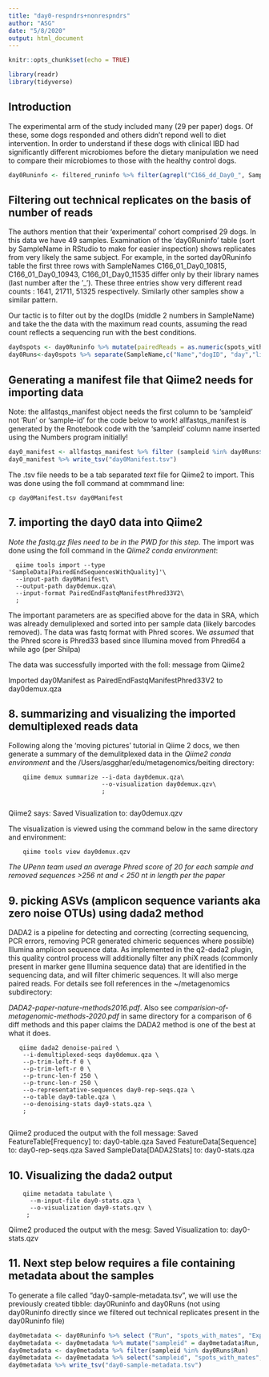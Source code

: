 ```yaml
---
title: "day0-respndrs+nonrespndrs"
author: "ASG"
date: "5/8/2020"
output: html_document
---
```


```r
knitr::opts_chunk$set(echo = TRUE)
```

```r
library(readr)
library(tidyverse)
```

## Introduction

The experimental arm of the study included many (29 per paper) dogs. Of these, some dogs responded and others didn't repond well to diet intervention. In order to understand if these dogs with clinical IBD had significantly different microbiomes before the dietary manipulation we need to compare their microbiomes to those with the healthy control dogs. 

```r
day0Runinfo <- filtered_runinfo %>% filter(agrepl("C166_dd_Day0_", SampleName))
```

## Filtering out technical replicates on the basis of number of reads

The authors mention that their 'experimental' cohort comprised 29 dogs. In this data we have 49 samples. Examination of the 'day0Runinfo' table (sort by SampleName in RStudio to make for easier inspection) shows replicates from very likely the same subject. For example, in the sorted day0Runinfo table the first three rows with SampleNames C166_01_Day0_10815, C166_01_Day0_10943, C166_01_Day0_11535 differ only by their library names (last number after the '_'). These three entries show very different read counts : 1641, 21711, 51325 respectively. Similarly other samples show a similar pattern. 

Our tactic is to filter out by the dogIDs (middle 2 numbers in SampleName) and take the the data with the maximum read counts, assuming the read count reflects a sequencing run with the best conditions.

```r
day0spots <- day0Runinfo %>% mutate(pairedReads = as.numeric(spots_with_mates)) %>% select(Run,SampleName,pairedReads)
day0Runs<-day0spots %>% separate(SampleName,c("Name","dogID", "day","libID")) %>% select(dogID, Run, pairedReads) %>% group_by(dogID) %>% filter(pairedReads == max(pairedReads))
```



## Generating a manifest file that Qiime2 needs for importing data

Note: the allfastqs_manifest object needs the first column to be 'sampleid' not 'Run' or 'sample-id' for the code below to work! allfastqs_manifest is generated by the Rnotebook code with the 'sampleid' column name inserted using the Numbers program initially!

```r
day0_manifest <- allfastqs_manifest %>% filter (sampleid %in% day0Runs$Run)
day0_manifest %>% write_tsv("day0Manifest.tsv")
```

The .tsv file needs to be a tab separated *text* file for Qiime2 to import. This was done using the foll command at commmand line:

    cp day0Manifest.tsv day0Manifest
    
## 7. importing the day0 data into Qiime2

  *Note the fastq.gz files need to be in the PWD for this step*. The import was done using the foll command in the *Qiime2 conda environment*:

      qiime tools import --type 'SampleData[PairedEndSequencesWithQuality]'\
      --input-path day0Manifest\
      --output-path day0demux.qza\
      --input-format PairedEndFastqManifestPhred33V2\
      ;

The important parameters are as specified above for the data in SRA, which was already demuliplexed and sorted into per sample data (likely barcodes removed). The data was fastq format with Phred scores. We *assumed* that the Phred score is Phred33 based since Illumina moved from Phred64 a while ago (per Shilpa)

The data was successfully imported with the foll: message from Qiime2

  Imported day0Manifest as PairedEndFastqManifestPhred33V2 to day0demux.qza

    
## 8. summarizing and visualizing the imported demultiplexed reads data

Following along the 'moving pictures' tutorial in Qiime 2 docs, we then generate a summary of the demulitplexed data in the *Qiime2 conda environment* and the /Users/asgghar/edu/metagenomics/beiting directory:

        qiime demux summarize --i-data day0demux.qza\
                              --o-visualization day0demux.qzv\
                              ;
            
  Qiime2 says: Saved Visualization to: day0demux.qzv

  The visualization is viewed using the command below in the same directory and environment:

        qiime tools view day0demux.qzv

  *The UPenn team used an average Phred score of 20 for each sample and removed sequences >256 nt and < 250 nt in length per the paper*
  
## 9. picking ASVs (amplicon sequence variants aka zero noise OTUs) using dada2 method
  DADA2 is a pipeline for detecting and correcting (correcting sequencing, PCR errors, removing PCR generated chimeric sequences where possible) Illumina amplicon sequence data. As implemented in the q2-dada2 plugin, this quality control process will additionally filter any phiX reads (commonly present in marker gene Illumina sequence data) that are identified in the sequencing data, and will filter chimeric sequences. It will also merge paired reads. For details see foll references in the ~/metagenomics subdirectory:
  
  *DADA2-paper-nature-methods2016.pdf*. Also see *comparision-of-metagenomic-methods-2020.pdf* in same directory for a comparison of 6 diff methods and this paper
  claims the DADA2 method is one of the best at what it does. 
       
       qiime dada2 denoise-paired \
        --i-demultiplexed-seqs day0demux.qza \
        --p-trim-left-f 0 \
        --p-trim-left-r 0 \
        --p-trunc-len-f 250 \
        --p-trunc-len-r 250 \
        --o-representative-sequences day0-rep-seqs.qza \
        --o-table day0-table.qza \
        --o-denoising-stats day0-stats.qza \
        ;
        
Qiime2 produced the output with the foll message:
Saved FeatureTable[Frequency] to: day0-table.qza
Saved FeatureData[Sequence] to: day0-rep-seqs.qza
Saved SampleData[DADA2Stats] to: day0-stats.qza


## 10. Visualizing the dada2 output
        
        qiime metadata tabulate \
          --m-input-file day0-stats.qza \
          --o-visualization day0-stats.qzv \
         ;
  
Qiime2 produced the output with the mesg:
Saved Visualization to: day0-stats.qzv

## 11. Next step below requires a file containing metadata about the samples

  To generate a file called "day0-sample-metadata.tsv", we will use the previously created tibble: day0Runinfo and day0Runs (not using day0Runinfo directly since we filtered out technical replicates present in the day0Runinfo file)

```r
day0metadata <- day0Runinfo %>% select ("Run", "spots_with_mates", "Experiment", "LibraryName","Sample", "SampleName")
day0metadata <- day0metadata %>% mutate("sampleid" = day0metadata$Run, "category" = 'CEdogsDay0')
day0metadata <- day0metadata %>% filter(sampleid %in% day0Runs$Run)
day0metadata <- day0metadata %>% select("sampleid", "spots_with_mates", "Experiment", "LibraryName", "Sample","SampleName", "category")
day0metadata %>% write_tsv("day0-sample-metadata.tsv")
```
  
  
  

